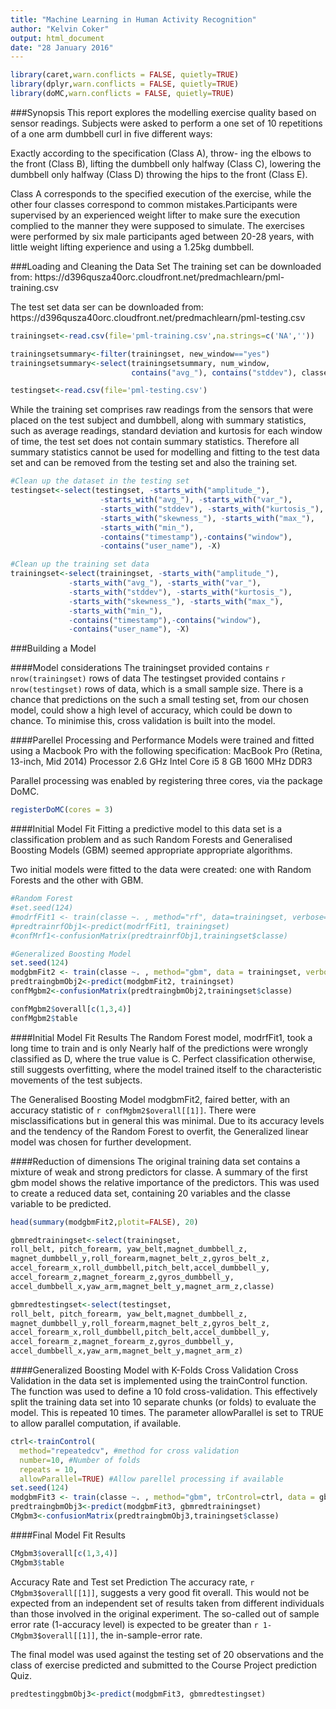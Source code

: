 ```yaml
---
title: "Machine Learning in Human Activity Recognition"
author: "Kelvin Coker"
output: html_document
date: "28 January 2016"
---
```


```r
library(caret,warn.conflicts = FALSE, quietly=TRUE)
library(dplyr,warn.conflicts = FALSE, quietly=TRUE)
library(doMC,warn.conflicts = FALSE, quietly=TRUE)
```

###Synopsis
This report explores the modelling exercise quality based on sensor readings. Subjects were asked to perform a one set of 10 repetitions of a one arm dumbbell curl in five different ways:

Exactly according to the specification (Class A),
throw- ing the elbows to the front (Class B),
lifting the dumbbell only halfway (Class C),
lowering the dumbbell only halfway (Class D)
throwing the hips to the front (Class E).

Class A corresponds to the specified execution of the exercise, while the other four classes correspond to common mistakes.Participants were supervised by an experienced weight lifter to make sure the execution complied to the manner they were supposed to simulate. The exercises were performed by six male participants aged between 20-28 years, with little weight lifting experience and using a 1.25kg dumbbell.

###Loading and Cleaning the Data Set
The training set can be downloaded from: https://d396qusza40orc.cloudfront.net/predmachlearn/pml-training.csv

The test set data ser can be downloaded from: https://d396qusza40orc.cloudfront.net/predmachlearn/pml-testing.csv

```r
trainingset<-read.csv(file='pml-training.csv',na.strings=c('NA',''))

trainingsetsummary<-filter(trainingset, new_window=="yes")
trainingsetsummary<-select(trainingsetsummary, num_window,
                           contains("avg_"), contains("stddev"), classe)

testingset<-read.csv(file='pml-testing.csv')
```


While the training set comprises raw readings from the sensors that were placed on the test subject and dumbbell, along with summary statistics, such as average readings, standard deviation and kurtosis for each window of time, the test set does not contain summary statistics. Therefore all summary statistics cannot be used for modelling and fitting to the test data set and can be removed from the testing set and also the training set.
```r
#Clean up the dataset in the testing set
testingset<-select(testingset, -starts_with("amplitude_"),
                    -starts_with("avg_"), -starts_with("var_"),
                    -starts_with("stddev"), -starts_with("kurtosis_"),
                    -starts_with("skewness_"), -starts_with("max_"),
                    -starts_with("min_"),
                    -contains("timestamp"),-contains("window"),
                    -contains("user_name"), -X)

#Clean up the training set data
trainingset<-select(trainingset, -starts_with("amplitude_"),
             -starts_with("avg_"), -starts_with("var_"),
             -starts_with("stddev"), -starts_with("kurtosis_"),
             -starts_with("skewness_"), -starts_with("max_"),
             -starts_with("min_"),
             -contains("timestamp"),-contains("window"),
             -contains("user_name"), -X)
```

###Building a Model

####Model considerations
The trainingset provided contains `r nrow(trainingset)` rows of data
The testingset provided contains `r nrow(testingset)` rows of data, which is a small sample size. There is a chance that predictions on the such a small testing set,  from our chosen model, could show a high level of accuracy, which could be down to chance. To minimise this, cross validation is built into the model.

####Parellel Processing and Performance
Models were trained and fitted using a Macbook Pro with the following specification:
MacBook Pro (Retina, 13-inch, Mid 2014)
Processor 2.6 GHz Intel Core i5
8 GB 1600 MHz DDR3

Parallel processing was enabled by registering three cores, via the package DoMC. 
```r
registerDoMC(cores = 3)
```

####Initial Model Fit
Fitting a predictive model to this data set is a classification problem and as such Random Forests and Generalised Boosting Models (GBM) seemed appropriate appropriate
algorithms.

Two initial models were fitted to the data were created: one with Random Forests
and the other with GBM.

```r
#Random Forest
#set.seed(124)
#modrfFit1 <- train(classe ~. , method="rf", data=trainingset, verbose=FALSE)
#predtrainrfObj1<-predict(modrfFit1, trainingset)
#confMrf1<-confusionMatrix(predtrainrfObj1,trainingset$classe)

#Generalized Boosting Model
set.seed(124)
modgbmFit2 <- train(classe ~. , method="gbm", data = trainingset, verbose=FALSE)
predtraingbmObj2<-predict(modgbmFit2, trainingset)
confMgbm2<-confusionMatrix(predtraingbmObj2,trainingset$classe)
```

```r
confMgbm2$overall[c(1,3,4)]
confMgbm2$table
```

####Initial Model Fit Results
The Random Forest model, modrfFit1, took a long time to train and is only Nearly half of the predictions were wrongly classified as D, where the true value is C. Perfect classification otherwise, still suggests overfitting, where the model trained itself to the characteristic movements of the test subjects. 

The Generalised Boosting Model modgbmFit2, faired better, with an accuracy statistic of `r confMgbm2$overall[[1]]`. There were misclassifications but in general this was minimal. 
Due to its accuracy levels and the tendency of the Random Forest to overfit, the Generalized linear model was chosen for further development.


####Reduction of dimensions
The original training data set contains a mixture of weak and strong predictors
for classe. A summary of the first gbm model shows the relative importance of the predictors. This was used to create a reduced data set, containing 20 variables and the classe variable to be predicted.

```r
head(summary(modgbmFit2,plotit=FALSE), 20)
```

```r
gbmredtrainingset<-select(trainingset,
roll_belt, pitch_forearm, yaw_belt,magnet_dumbbell_z,
magnet_dumbbell_y,roll_forearm,magnet_belt_z,gyros_belt_z,
accel_forearm_x,roll_dumbbell,pitch_belt,accel_dumbbell_y,
accel_forearm_z,magnet_forearm_z,gyros_dumbbell_y,
accel_dumbbell_x,yaw_arm,magnet_belt_y,magnet_arm_z,classe)

gbmredtestingset<-select(testingset,
roll_belt, pitch_forearm, yaw_belt,magnet_dumbbell_z,
magnet_dumbbell_y,roll_forearm,magnet_belt_z,gyros_belt_z,
accel_forearm_x,roll_dumbbell,pitch_belt,accel_dumbbell_y,
accel_forearm_z,magnet_forearm_z,gyros_dumbbell_y,
accel_dumbbell_x,yaw_arm,magnet_belt_y,magnet_arm_z)
```

####Generalized Boosting Model with K-Folds Cross Validation
Cross Validation in the data set is implemented using the trainControl function. The function was used to define a 10 fold cross-validation. This effectively split the training data set into 10 separate chunks (or folds)
to evaluate the model. This is repeated 10 times. The parameter allowParallel is set to TRUE to allow parallel computation, if available.
```r
ctrl<-trainControl(
  method="repeatedcv", #method for cross validation
  number=10, #Number of folds
  repeats = 10, 
  allowParallel=TRUE) #Allow parellel processing if available
set.seed(124)
modgbmFit3 <- train(classe ~. , method="gbm", trControl=ctrl, data = gbmredtrainingset, verbose=FALSE)
predtraingbmObj3<-predict(modgbmFit3, gbmredtrainingset)
CMgbm3<-confusionMatrix(predtraingbmObj3,trainingset$classe)
```

####Final Model Fit Results
```r
CMgbm3$overall[c(1,3,4)]
CMgbm3$table
```

Accuracy Rate and Test set Prediction
The accuracy rate, `r CMgbm3$overall[[1]]`, suggests a very good fit overall. This would not be expected from an independent set of results taken from different individuals than those involved in the original experiment. The so-called out of sample error rate (1-accuracy level) is expected to be greater than `r 1-CMgbm3$overall[[1]]`, the in-sample-error rate.

The final model was used against the testing set of 20 observations and the class of exercise predicted and submitted to the Course Project prediction Quiz.
```r
predtestinggbmObj3<-predict(modgbmFit3, gbmredtestingset)
```
